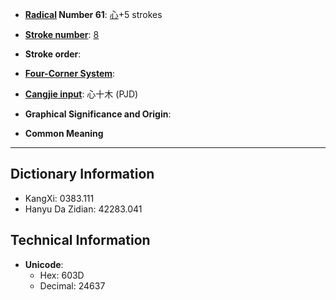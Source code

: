 * '''[[Wiktionary:Chinese radical index| Radical]] Number 61''': [[Wiktionary:Chinese radical index 心|心]]+5 strokes

* '''[[Wiktionary:Chinese total strokes index|Stroke number]]''': [[Wiktionary:Chinese total strokes index 8|8]]

* '''Stroke order''': 

* '''[[Wiktionary:Chinese four corner index|Four-Corner System]]''': 

* '''[[Wiktionary:Chinese Cangjie index|Cangjie input]]''': 心十木 (PJD)

* '''Graphical Significance and Origin''': 

* '''Common Meaning'''

----

== Dictionary Information ==

* KangXi: 0383.111
* Hanyu Da Zidian: 42283.041

== Technical Information ==

* '''Unicode''':
** Hex: 603D
** Decimal: 24637